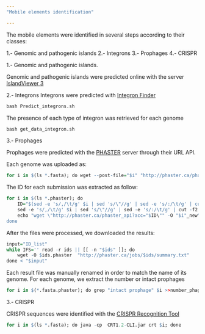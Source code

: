 ---
"Mobile elements identification"

---
The mobile elements were identified in several steps according to their classes:

1.- Genomic and pathogenic islands
2.- Integrons
3.- Prophages
4.- CRISPR

1.- Genomic and pathogenic islands.

Genomic and pathogenic islands were predicted online with the server [IslandViewer 3](http://www.pathogenomics.sfu.ca/islandviewer/upload/)

2.- Integrons
Integrons were predicted with [Integron Finder](https://github.com/gem-pasteur/Integron_Finder)
  
```{r,eval=FALSE}
bash Predict_integrons.sh
```

The presence of each type of integron was retrieved for each genome
```{r,eval=FALSE}
bash get_data_integron.sh
```

3.- Prophages

Prophages were predicted with the [PHASTER](http://phaster.ca/) server through their URL API.

Each genome was uploaded as:
```{r,eval=FALSE}
for i in $(ls *.fasta); do wget --post-file="$i" "http://phaster.ca/phaster_api" -O $i.phaster; done
```

The ID for each submission was extracted as follow:
```{r,eval=FALSE}
for i in $(ls *.phaster); do
	ID="$(sed -e 's/,/\t/g' $i | sed 's/\"//g' | sed -e 's/:/\t/g' | cut -f2)"
	sed -e 's/,/\t/g' $i | sed 's/\"//g' | sed -e 's/:/\t/g' | cut -f2 >> ID_list
	echo "wget \"http://phaster.ca/phaster_api?acc="$ID\"" -O "$i"_new"
done

```

After the files were processed, we downloaded the results:

```{r,eval=FALSE}
input="ID_list"
while IFS='' read -r ids || [[ -n "$ids" ]]; do
	wget -O $ids.phaster  "http://phaster.ca/jobs/$ids/summary.txt"
done < "$input"

```

Each result file was manually renamed in order to match the name of its genome. For each genome, we extract the number or intact prophages

```{r,eval=FALSE}
for i in $(*.fasta.phaster); do grep "intact prophage" $i >>number_phages; done
```


3.- CRISPR

CRISPR sequences were identified with the [CRISPR Recognition Tool](http://www.room220.com/crt/)
```{r,eval=FALSE}
for i in $(ls *.fasta); do java -cp  CRT1.2-CLI.jar crt $i; done
```

